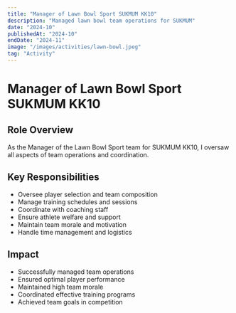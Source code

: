 ```yaml
---
title: "Manager of Lawn Bowl Sport SUKMUM KK10"
description: "Managed lawn bowl team operations for SUKMUM"
date: "2024-10"
publishedAt: "2024-10"
endDate: "2024-11"
image: "/images/activities/lawn-bowl.jpeg"
tag: "Activity"
---
```


# Manager of Lawn Bowl Sport SUKMUM KK10

## Role Overview
As the Manager of the Lawn Bowl Sport team for SUKMUM KK10, I oversaw all aspects of team operations and coordination.

## Key Responsibilities
- Oversee player selection and team composition
- Manage training schedules and sessions
- Coordinate with coaching staff
- Ensure athlete welfare and support
- Maintain team morale and motivation
- Handle time management and logistics

## Impact
- Successfully managed team operations
- Ensured optimal player performance
- Maintained high team morale
- Coordinated effective training programs
- Achieved team goals in competition 